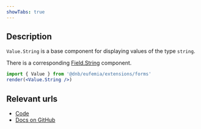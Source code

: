 ```yaml
---
showTabs: true
---
```


## Description

`Value.String` is a base component for displaying values of the type `string`.

There is a corresponding [Field.String](/uilib/extensions/forms/base-fields/String) component.

```jsx
import { Value } from '@dnb/eufemia/extensions/forms'
render(<Value.String />)
```

## Relevant urls

- [Code](https://github.com/dnbexperience/eufemia/tree/main/packages/dnb-eufemia/src/extensions/forms/Value/String)
- [Docs on GitHub](https://github.com/dnbexperience/eufemia/tree/main/packages/dnb-design-system-portal/src/docs/uilib/extensions/forms/Value/String)
